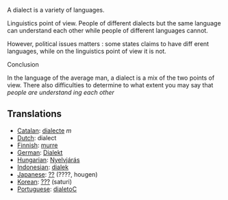 A dialect is a variety of languages. 

Linguistics point of view. People of different dialects but the same language can understand each other while people of different languages cannot.

However, political issues matters : some states claims to have diff erent languages, while on the linguistics point of view it is not.

Conclusion

In the language of the average man,  a dialect is a mix of the two points of view. There also difficulties to determine to what extent you may say that ''people are understand ing each other''

==Translations==
*[[Catalan]]: [[dialecte]] ''m''
*[[Dutch]]: dialect
*[[Finnish]]: [[murre]]
*[[German]]: [[Dialekt]]
*[[Hungarian]]: [[Nyelvjárás]]
*[[Indonesian]]: [[dialek]]
*[[Japanese]]: [[??]] (????, hougen)
*[[Korean]]: [[???]] (saturi)
*[[Portuguese]]: [[dialeto]]C